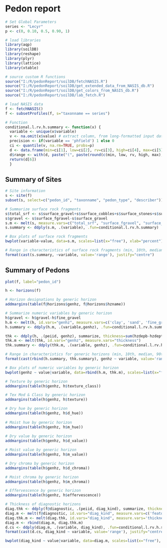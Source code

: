 # Pedon report

```r
# Set Global Parameters
series <- "Lecyr"
p <- c(0, 0.10, 0.5, 0.90, 1)
```

```r
# load libraries
library(aqp)
library(soilDB)
library(reshape)
library(plyr)
library(lattice)
library(xtable)
```

```r
# source custom R functions
source("I:/R/pedonReport/soilDB/fetchNASIS.R")
source("I:/R/pedonReport/soilDB/get_extended_data_from_NASIS_db.R")
source("I:/R/pedonReport/soilDB/get_colors_from_NASIS_db.R")
source("I:/R/pedonReport/soilDB/lab_fetch.R")

# load NASIS data
f <- fetchNASIS()
f <- subsetProfiles(f, s="taxonname == series")

# Function
conditional.l.rv.h.summary <- function(x) {
  variable <- unique(x$variable)
  v <- na.omit(x$value) # extract column, from long-formatted input data
  precision <- if(variable == 'phfield') 1 else 0
  ci <- quantile(v, na.rm=TRUE, probs=p) 
  d <- data.frame(min=ci[1], low=ci[2], rv=ci[3], high=ci[4], max=ci[5], stringsAsFactors=FALSE) # combine into DF
  d$range <- with(d, paste("(", paste(round(c(min, low, rv, high, max), precision), collapse=', '), ")", sep="")) # add 'range' column for pretty-printing
  return(d[6])
  }
```

## Summary of Sites
```r
# Site information
s <- site(f)
subset(s, select=c("pedon_id", "taxonname", "pedon_type", "describer"))

# Summarize surface rock fragments
s$total_srf <- s$surface_gravel+s$surface_cobbles+s$surface_stones+s$surface_boulders+s$surface_flagstones+s$surface_channers
s$gravel <- s$surface_fgravel-s$surface_gravel
s.m <- melt(s, measure.vars=c("total_srf", "surface_fgravel", "surface_gravel", "surface_cobbles", "surface_stones", "surface_boulders", "surface_channers", "surface_flagstones"))
s.summary <- ddply(s.m, .(variable), .fun=conditional.l.rv.h.summary)

# Box plots of surface rock fragments
bwplot(variable~value, data=s.m, scales=list(x="free"), xlab="percent")          

# Range in characteristics of surface rock fragments (min, 10th, median, 90th, max)
format(cast(s.summary, ~variable, value='range'), justify="centre")
```

## Summary of Pedons
```r
plot(f, label="pedon_id")

h <- horizons(f)

# Horizon designations by generic horizon
addmargins(table(f@horizons$genhz, f@horizons$hzname))

# Summarize numeric variables by generic horizon
h$gravel <- h$gravel-h$fine_gravel
h.m <- melt(h, id.vars="genhz", measure.vars=c('clay', 'sand', 'fine_gravel', 'gravel', 'cobbles', 'stones', 'total_frags_pct', 'phfield', 'cce', 'd_value', 'd_chroma', 'm_value', 'm_chroma'))
h.summary <- ddply(h.m, .(variable,genhz), .fun=conditional.l.rv.h.summary)

thk <- ddply(h, .(peiid, genhz), summarize, thickness=sum(hzdepb-hzdept))
thk.m <- melt(thk, id.vars="genhz", measure.vars="thickness")
thk.summary <- ddply(thk.m, .(variable, genhz), .fun=conditional.l.rv.h.summary)

# Range in characteristics for generic horizons (min, 10th, median, 90th, max)
format(cast(rbind(h.summary, thk.summary), genhz ~ variable, value='range'), justify="centre")

# Box plots of numeric variables by generic horizon
bwplot(genhz ~ value|variable, data=rbind(h.m, thk.m), scales=list(x="free"))          

# Texture by generic horizon
addmargins(table(h$genhz, h$texture_class))

# Tex Mod & Class by generic horizon
addmargins(table(h$genhz, h$texture))

# Dry hue by generic horizon
addmargins(table(h$genhz, h$d_hue))
      
# Moist hue by generic horizon
addmargins(table(h$genhz, h$m_hue))
      
# Dry value by generic horizon
addmargins(table(h$genhz, h$d_value))

# Moist value by generic horizon
addmargins(table(h$genhz, h$m_value))

# Dry chroma by generic horizon
addmargins(table(h$genhz, h$d_chroma))

# Moist chroma by generic horizon
addmargins(table(h$genhz, h$m_chroma))

# Effervescence by generic horizon
addmargins(table(h$genhz, h$effervescence))

# Thickness of diagnostic horizons
diag.thk <- ddply(f@diagnostic, .(peiid, diag_kind), summarize, thickness=sum(featdepb-featdept))
diag.m <- melt(f@diagnostic, id.vars="diag_kind", measure.vars=c('featdept', 'featdepb'))
diag.thk.m <- melt(diag.thk, id.vars="diag_kind", measure.vars='thickness')
diag.m <- rbind(diag.m, diag.thk.m)
d.cs <- ddply(diag.m, .(variable, diag_kind), .fun=conditional.l.rv.h.summary)
format(cast(d.cs, diag_kind ~ variable, value='range'), justify="centre")

bwplot(diag_kind ~ value|variable, data=diag.m, scales=list(x="free"), xlab="cm")          
```


